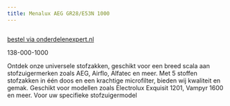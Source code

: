 ```yaml
---
title: Menalux AEG GR28/E53N 1000
---
```



<Image src={imageProduct} width={imageProduct.width} alt="" />

[bestel via onderdelenexpert.nl](https://www.onderdelenexpert.nl/menalux-stofzak-aeg-gr28-es53n-1000)

138-000-1000

Ontdek onze universele stofzakken, geschikt voor een breed scala aan stofzuigermerken zoals AEG, Airflo, Alfatec en meer. Met 5 stoffen stofzakken in één doos en een krachtige microfilter, bieden wij kwaliteit en gemak. Geschikt voor modellen zoals Electrolux Exquisit 1201, Vampyr 1600 en meer. Voor uw specifieke stofzuigermodel
